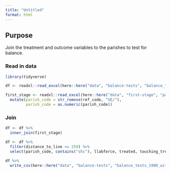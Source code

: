 ```yaml
---
title: "Untitled"
format: html
---
```


## Purpose

Join the treatment and outcome variables to the parishes to test for balance.

### Read in data

```r
library(tidyverse)

df <- readxl::read_excel(here::here("data", "balance-tests", "balance_tests_1900.xlsx"))

first_stage <- readxl::read_excel(here::here("data", "first-stage", "parish-level-power-station-data-vf.xlsx")) %>% 
  mutate(parish_code = str_remove(ref_code, "SE/"),
         parish_code = as.numeric(parish_code))
```

### Join 

```r
df <- df %>% 
  inner_join(first_stage)
```


```r
df <- df %>% 
  filter(distance_to_line <= 250) %>% 
  select(parish_code, contains("shc"), llabforce, treated, touching_treated.1, total_power, total_connections) 

df %>% 
  write_csv(here::here("data", "balance-tests", "balance_tests_1900_with_outcomes_250.csv"))
```

